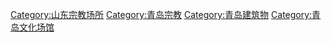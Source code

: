 [[Category:山东宗教场所|Category:山东宗教场所]]
[[Category:青岛宗教|Category:青岛宗教]]
[[Category:青岛建筑物|Category:青岛建筑物]]
[[Category:青岛文化场馆|Category:青岛文化场馆]]